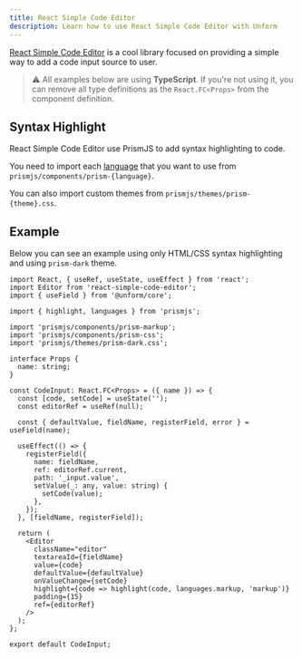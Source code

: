 ```yaml
---
title: React Simple Code Editor
description: Learn how to use React Simple Code Editor with Unform
---
```


[React Simple Code Editor](http://satya164.xyz/react-simple-code-editor/) is a cool library focused on providing a simple way to add a code input source to user.

> ⚠️ All examples below are using **TypeScript**. If you're not using it, you can remove all type definitions as the `React.FC<Props>` from the component definition.

## Syntax Highlight

React Simple Code Editor use PrismJS to add syntax highlighting to code.

You need to import each [language](https://prismjs.com/#supported-languages) that you want to use from `prismjs/components/prism-{language}`.

You can also import custom themes from `prismjs/themes/prism-{theme}.css`.

## Example

Below you can see an example using only HTML/CSS syntax highlighting and using `prism-dark` theme.

```tsx lineNumbers=true
import React, { useRef, useState, useEffect } from 'react';
import Editor from 'react-simple-code-editor';
import { useField } from '@unform/core';

import { highlight, languages } from 'prismjs';

import 'prismjs/components/prism-markup';
import 'prismjs/components/prism-css';
import 'prismjs/themes/prism-dark.css';

interface Props {
  name: string;
}

const CodeInput: React.FC<Props> = ({ name }) => {
  const [code, setCode] = useState('');
  const editorRef = useRef(null);

  const { defaultValue, fieldName, registerField, error } = useField(name);

  useEffect(() => {
    registerField({
      name: fieldName,
      ref: editorRef.current,
      path: '_input.value',
      setValue(_: any, value: string) {
        setCode(value);
      },
    });
  }, [fieldName, registerField]);

  return (
    <Editor
      className="editor"
      textareaId={fieldName}
      value={code}
      defaultValue={defaultValue}
      onValueChange={setCode}
      highlight={code => highlight(code, languages.markup, 'markup')}
      padding={15}
      ref={editorRef}
    />
  );
};

export default CodeInput;
```
